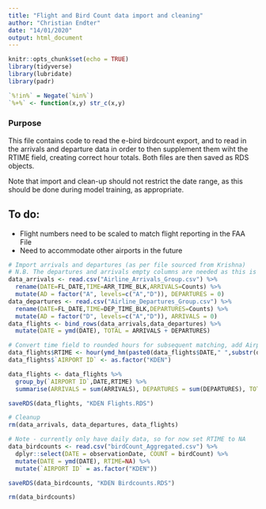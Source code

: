 ```yaml
---
title: "Flight and Bird Count data import and cleaning"
author: "Christian Endter"
date: "14/01/2020"
output: html_document
---
```


```r
knitr::opts_chunk$set(echo = TRUE)
library(tidyverse)
library(lubridate)
library(padr)

`%!in%` = Negate(`%in%`)
`%+%` <- function(x,y) str_c(x,y)
```

### Purpose  
This file contains code to read the e-bird birdcount export, and to read in the arrivals and departure data in order to then supplement them wiht the RTIME field, creating correct hour totals. Both files are then saved as RDS objects.  

Note that import and clean-up should not restrict the date range, as this should be done during model training, as appropriate.

## To do:
* Flight numbers need to be scaled to match flight reporting in the FAA File
* Need to accommodate other airports in the future

```r
# Import arrivals and departures (as per file sourced from Krishna)
# N.B. The departures and arrivals empty columns are needed as this is faster than pivoting the final table
data_arrivals <- read.csv("Airline_Arrivals_Group.csv") %>% 
  rename(DATE=FL_DATE,TIME=ARR_TIME_BLK,ARRIVALS=Counts) %>% 
  mutate(AD = factor("A", levels=c("A","D")), DEPARTURES = 0)
data_departures <- read.csv("Airline_Departures_Group.csv") %>%
  rename(DATE=FL_DATE,TIME=DEP_TIME_BLK,DEPARTURES=Counts) %>% 
  mutate(AD = factor("D", levels=c("A","D")), ARRIVALS = 0)
data_flights <- bind_rows(data_arrivals,data_departures) %>%
  mutate(DATE = ymd(DATE), TOTAL = ARRIVALS + DEPARTURES)

# Convert time field to rounded hours for subsequent matching, add Airport ID column
data_flights$RTIME <- hour(ymd_hm(paste0(data_flights$DATE," ",substr(data_flights$TIME,1,4)))) 
data_flights$`AIRPORT ID` <- as.factor("KDEN")

data_flights <- data_flights %>%
  group_by(`AIRPORT ID`,DATE,RTIME) %>%
  summarise(ARRIVALS = sum(ARRIVALS), DEPARTURES = sum(DEPARTURES), TOTAL = sum(TOTAL))

saveRDS(data_flights, "KDEN Flights.RDS")

# Cleanup
rm(data_arrivals, data_departures, data_flights)
```

```r
# Note - currently only have daily data, so for now set RTIME to NA
data_birdcounts <- read.csv("birdCount_Aggregated.csv") %>% 
  dplyr::select(DATE = observationDate, COUNT = birdCount) %>%
  mutate(DATE = ymd(DATE), RTIME=NA) %>%
  mutate(`AIRPORT ID` = as.factor("KDEN"))

saveRDS(data_birdcounts, "KDEN Birdcounts.RDS")

rm(data_birdcounts)

```


